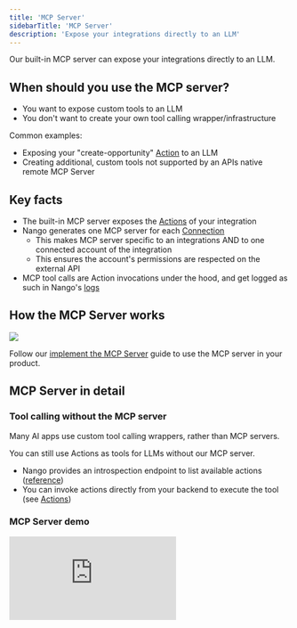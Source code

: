 ```yaml
---
title: 'MCP Server'
sidebarTitle: 'MCP Server'
description: 'Expose your integrations directly to an LLM'
---
```


Our built-in MCP server can expose your integrations directly to an LLM.

## When should you use the MCP server?

- You want to expose custom tools to an LLM
- You don't want to create your own tool calling wrapper/infrastructure

Common examples:
- Exposing your "create-opportunity" [Action](/guides/use-cases/actions) to an LLM
- Creating additional, custom tools not supported by an APIs native remote MCP Server

## Key facts

- The built-in MCP server exposes the [Actions](/guides/use-cases/actions) of your integration
- Nango generates one MCP server for each [Connection](/guides/use-cases/api-auth#what-is-a-connection%3F)
    - This makes MCP server specific to an integrations AND to one connected account of the integration
    - This ensures the account's permissions are respected on the external API
- MCP tool calls are Action invocations under the hood, and get logged as such in Nango's [logs]()


## How the MCP Server works

<Frame caption="How Nango's built-in MCP server works">
  <img src="/images/mcp-overview.png" />
</Frame>

Follow our [implement the MCP Server]() guide to use the MCP server in your product.

## MCP Server in detail

### Tool calling without the MCP server

Many AI apps use custom tool calling wrappers, rather than MCP servers.

You can still use Actions as tools for LLMs without our MCP server.

- Nango provides an introspection endpoint to list available actions ([reference](/reference/api/scripts/config))
- You can invoke actions directly from your backend to execute the tool (see [Actions](/guides/use-cases/actions))

### MCP Server demo

<div style={{ position: 'relative', overflow: 'hidden', paddingTop: '56.25%' }}>
    <iframe
        style={{ position: 'absolute', top: 0, left: 0, width: '100%', height: '100%' }}
        src="https://www.youtube.com/embed/80W3AZMM9KY?modestbranding=1&rel=0&autohide=1"
        title="YouTube video player"
        frameBorder="0"
        allow="accelerometer; autoplay; clipboard-write; encrypted-media; gyroscope; picture-in-picture"
        allowFullScreen
    ></iframe>
</div>